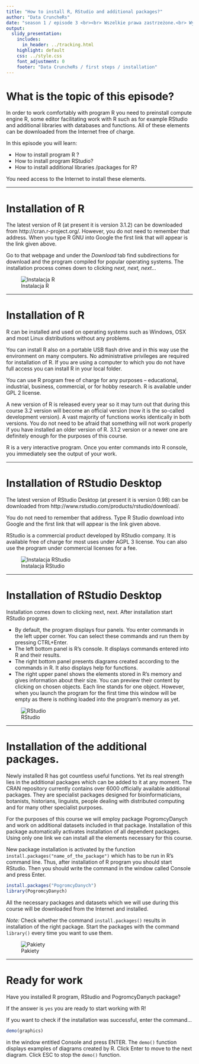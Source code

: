 ```yaml
---
title: "How to install R, RStudio and additional packages?"
author: "Data CruncheRs"
date: "season 1 / episode 3 <br><br> Wszelkie prawa zastrzeżone.<br> Wykorzystanie możliwe wyłącznie za zgodą autora. <br><br><br><br>Press `A` to switch from slides to continuous text. <br> Press `T` to see the table of contents."
output:
  slidy_presentation:
    includes:
      in_header: ../tracking.html
    highlight: default
    css: ../style.css
    font_adjustment: 0
    footer: "Data CruncheRs / first steps / installation"
---
```


# What is the topic of this episode?

In order to work comfortably with program R you need to preinstall compute engine R, some editor facilitating work with R such as for example RStudio and additional libraries with databases and functions. All of these elements can be downloaded from the Internet free of charge. 

In this episode you will learn:

- How to install program R ?
-	How to install program RStudio?
-	How to install additional libraries /packages for R?

You need access to the Internet to install these elements. 

---

# Installation of R

The latest version of R (at present it is version 3.1.2) can be downloaded from http://cran.r-project.org/. However, you do not need to remember that address. When you type R GNU into Google the first link that will appear is the link given above.  

Go to that webpage and under the *Download* tab find subdirections for download and the program compiled for popular operating systems. The installation process comes down to clicking *next, next, next...* 

![Instalacja R](figs/installR.png)

---

# Installation of R

R can be installed and used on operating systems such as Windows, OSX and most Linux distributions without any problems.

You can install R also on a portable USB flash drive and in this way use the environment on many computers. 
No administrative privileges are required for installation of R. If you are using a computer to which you do not have full access you can install R in your local folder. 

You can use R program free of charge for any purposes – educational, industrial, business, commercial, or for hobby research. R is available under GPL 2 license. 

A new version of R is released every year so it may turn out that during this course 3.2 version will become an official version (now it is the so-called development version). A vast majority of functions works identically in both versions. You do not need to be afraid that something will not work properly if you have installed an older version of R. 3.1.2 version or a newer one are definitely enough for the purposes of this course. 

R is a very interactive program. Once you enter commands into R console, you immediately see the output  of your work. 

---

# Installation of RStudio Desktop

The latest version of RStudio Desktop (at present it is version 0.98) can be downloaded from http://www.rstudio.com/products/rstudio/download/.

You do not need to remember that address. Type R Studio download into Google and the first link that will appear is the link given above.  

RStudio is a commercial product developed by RStudio company. It is available free of charge for most uses under AGPL 3 license. You can also use the program under commercial licenses for a fee. 

![Instalacja RStudio](figs/installRStudio.png)

---

# Installation of RStudio Desktop

Installation comes down to clicking next, next. After installation start RStudio program. 

- By default, the program displays four panels. You enter commands in the left upper corner. You can select these commands and run them by pressing CTRL+Enter.
-	The left bottom panel is R’s console. It displays commands entered into R and their results. 
-	The right bottom panel presents diagrams created according to the commands in R. It also displays help for functions. 
-	The right upper panel shows the elements stored in R’s memory and gives information about their size. You can preview their content by clicking on chosen objects. Each line stands for one object. However, when you launch the program for the first time this window will be empty as there is nothing loaded into the program’s memory as yet. 


![RStudio](figs/RStudio.png)

---

# Installation of the additional packages. 

Newly installed R has got countless useful functions. Yet its real strength lies in the additional packages which can be added to it at any moment. The CRAN repository currently contains over 6000 officially available additional packages. They are specialist packages designed for bioinformaticians, botanists, historians, linguists, people dealing with distributed computing and for many other specialist purposes.

For the purposes of this course we will employ package PogromcyDanych and work on additional datasets included in that package. Installation of this package automatically activates installation of all dependent packages. Using only one link we can install all the elements necessary for this course. 

New package installation is activated by the function `install.packages("name_of_the_package")` which has to be run in R’s command line. Thus, after installation of R program you should start RStudio. Then you should write the command in the window called Console and press Enter. 

```r
install.packages("PogromcyDanych")
library(PogromcyDanych)
```

All the necessary packages and datasets which we will use during this course will be downloaded from the Internet and installed. 

*Note:* Check whether the command `install.packages()` results in installation of the right package. Start the packages with the command `library()` every time you want to use them.

![Pakiety](figs/install_packages.png)

---

# Ready for work

Have you installed R program, RStudio and PogromcyDanych package? 

If the answer is `yes` you are ready to start working with R!

If you want to check if the installation was successful, enter the command...

```r
demo(graphics)
```

in the window entitled Console and press ENTER. The `demo()` function displays examples of diagrams created by R. Click Enter to move to the next diagram. Click ESC  to stop the `demo()` function. 

